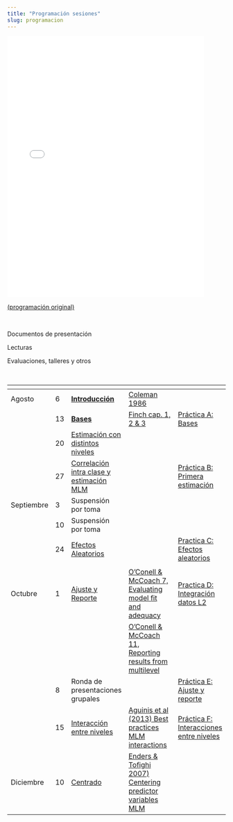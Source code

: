 ```yaml
---
title: "Programación sesiones"
slug: programacion
---
```



<embed src="/programa/multinivel2019prog_sesiones2.pdf" type="application/pdf" width="90%" height="600px" />

[(programación original)](/programa/multinivel2019prog_sesiones.pdf)

<br>

<i class="fas fa-chalkboard-teacher"></i> Documentos de presentación

<i class="fas fa-book-reader"></i> Lecturas

<i class="fas fa-user-edit"></i> Evaluaciones, talleres y otros

<br>

| | | <i class="fas fa-chalkboard-teacher"></i> |<i class="fas fa-book-reader"></i> | <i class="fas fa-user-edit"></i> |
|----- | -- |-----------------|-------------------------- |-------------|
| Agosto | 6   | [**Introducción**](../docpres/01_intro/1mlmintro.html)   | [Coleman 1986](../readings/coleman1986.pdf)  | |
|        | 13 | [**Bases**](../docpres/02_bases/2mlmbases.html)   |  [Finch cap. 1, 2 & 3](../readings/finch_etal 2014cap123.pdf)    | [Práctica A: Bases](../practicas/a_introreg/a_introreg.html) |
|        | 20 | [Estimación con distintos niveles](../docpres/03_jerarquicos/3jerarquicos.html)    |      |  |
|        | 27  | [Correlación intra clase y estimación MLM](../docpres/04_icc&ranef/4icc-ranef.html)   |   | [Práctica B: Primera estimación](../practicas/b_iccranef/b_icc-ranef.html)   |
| Septiembre  | 3  | Suspensión por toma  |   |   |
|             | 10 | Suspensión por toma  |   |   |
|              | 24 | [Efectos Aleatorios](../docpres/05_ranef/5ranef.html)  |   | [Practica C: Efectos aleatorios](../practicas/c_ranef.html)  |
|              |   |    |   |  |
| Octubre   | 1  | [Ajuste y Reporte](../docpres/06_fitreport/6fitrep.html)   | [O’Conell & McCoach 7, Evaluating model fit and adequacy](../readings/OConnellchap7.pdf)   | [Practica D: Integración datos L2](../practicas/d_datosL2.html)  |
|   |   |   |    [O’Conell & McCoach 11, Reporting results from multilevel](../readings/OConnellchap8.pdf)   |   |
|   | 8  | Ronda de presentaciones grupales   |   | [Práctica E: Ajuste y reporte](https://multinivel.netlify.com/practicas/e_ajustereporte.html)  |
|   | 15  | [Interacción entre niveles](../docpres/07_interacciones/7interacciones.html)  | [Aguinis et al (2013) Best practices MLM interactions](../readings/aguinis2013crosslevel.pdf)  | [Práctica F: Interacciones entre niveles](https://multinivel.netlify.com/practicas/f_interaccion.html)   |
| Diciembre  | 10  | [Centrado](../docpres/08_centering/08centering.html)  | [Enders & Tofighi 2007) Centering predictor variables MLM](../readings/enderstofighi.pdf)  |    |
